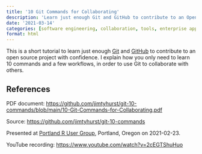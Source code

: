 ```yaml
---
title: '10 Git Commands for Collaborating'
description: 'Learn just enough Git and GitHub to contribute to an Open Source project.'
date: '2021-03-14'
categories: [software engineering, collaboration, tools, enterprise applications]
format: html
---
```


This is a short tutorial to learn just enough [Git](https://git-scm.com/)
and [GitHub](https://github.com/) to contribute to
an open source project with confidence. I explain how you only need to learn
10 commands and a few workflows, in order to use Git to collaborate with others.

## References

PDF document: [https://github.com/jimtyhurst/git-10-commands/blob/main/10-Git-Commands-for-Collaborating.pdf](https://github.com/jimtyhurst/git-10-commands/blob/main/10-Git-Commands-for-Collaborating.pdf)

Source: [https://github.com/jimtyhurst/git-10-commands](https://github.com/jimtyhurst/git-10-commands)

Presented at [Portland R User Group](https://www.meetup.com/portland-r-user-group/events/276194867/),
Portland, Oregon on 2021-02-23.

YouTube recording: [https://www.youtube.com/watch?v=2cEGTShuHuo](https://www.youtube.com/watch?v=2cEGTShuHuo)
